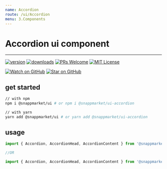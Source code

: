 ```yaml
---
name: Accordion
route: /ui/Accordion
menu: 3.Components
---
```


# Accordion ui component
----

[![version](https://img.shields.io/npm/v/@snappmarket/ui-accordion.svg?style=flat-square)](https://www.npmjs.com/package/@snappmarket/ui-accordion)
[![downloads](https://img.shields.io/npm/dm/@snappmarket/ui-accordion.svg?style=flat-square)](http://www.npmtrends.com/@snappmarket/ui-accordion)
[![PRs Welcome](https://img.shields.io/badge/PRs-welcome-brightgreen.svg?style=flat-square)](http://makeapullrequest.com)
[![MIT License](https://img.shields.io/npm/l/@snappmarket/ui-accordion.svg?style=flat-square)](https://github.com/snappmarket/frontend-toolbox/tree/master/packages/useDidUpdateEffect/blob/master/LICENSE.md)

[![Watch on GitHub](https://img.shields.io/github/watchers/snappmarket/frontend-toolbox.svg?style=social)](https://github.com/snappmarket/frontend-toolbox/watchers)
[![Star on GitHub](https://img.shields.io/github/stars/snappmarket/frontend-toolbox.svg?style=social)](https://github.com/snappmarket/frontend-toolbox/stargazers)

## get started
```bash
// with npm
npm i @snappmarket/ui # or npm i @snappmarket/ui-accordion

// with yarn
yarn add @snappmarket/ui # or yarn add @snappmarket/ui-accordion
```


## usage
```javascript
import { Accordion, AccordionHead, AccordionContent } from '@snappmarket/ui';

//OR

import { Accordion, AccordionHead, AccordionContent } from '@snappmarket/ui-accordion';
```

